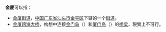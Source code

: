 '''金厦'''可以指：
* [[金厦街道|金厦街道]]，[[中华人民共和国|中国]][[广东省|广东省]][[汕头市|汕头市]][[金平区|金平区]]下辖的一个[[街道_(行政区划)|街道]]。
* [[金厦跨海大桥|金厦跨海大桥]]，构想中连接[[金门岛|金门岛]]（{{ROC}}）和[[厦门岛|厦门岛]]（{{PRC}}）的[[桥梁|桥梁]]，現實上不可行。
{{disambig|Cat=二字中國相關消歧義}}